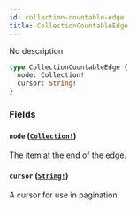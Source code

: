 ```yaml
---
id: collection-countable-edge
title: CollectionCountableEdge
---
```


No description

```graphql
type CollectionCountableEdge {
  node: Collection!
  cursor: String!
}
```

### Fields

#### `node` ([`Collection!`](/api-reference/objects/collection.mdx))

The item at the end of the edge.

#### `cursor` ([`String!`](/api-reference/scalars/string.mdx))

A cursor for use in pagination.
